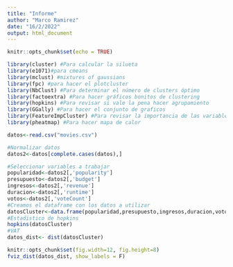 ```yaml
---
title: "Informe"
author: "Marco Ramirez"
date: "16/2/2022"
output: html_document
---
```


```r
knitr::opts_chunk$set(echo = TRUE)


```
```r

library(cluster) #Para calcular la silueta
library(e1071)#para cmeans
library(mclust) #mixtures of gaussians
library(fpc) #para hacer el plotcluster
library(NbClust) #Para determinar el número de clusters óptimo
library(factoextra) #Para hacer gráficos bonitos de clustering
library(hopkins) #Para revisar si vale la pena hacer agrupamiento
library(GGally) #Para hacer el conjunto de graficos
library(FeatureImpCluster) #Para revisar la importancia de las variables en los grupos.
library(pheatmap) #Para hacer mapa de calor

datos<-read.csv("movies.csv")

#Normalizar datos
datos2<-datos[complete.cases(datos),]

#Seleccionar variables a trabajar
popularidad<-datos2[,'popularity']
presupuesto<-datos2[,'budget']
ingresos<-datos2[,'revenue']
duracion<-datos2[,'runtime']
votos<-datos2[,'voteCount']
#Creamos el dataframe con los datos a utilizar
datosCluster<-data.frame(popularidad,presupuesto,ingresos,duracion,votos)
#Estadistico de hopkins
hopkins(datosCluster)
#VAT
datos_dist<- dist(datosCluster)

```


```r
knitr::opts_chunk$set(fig.width=12, fig.height=8) 
fviz_dist(datos_dist, show_labels = F)

```